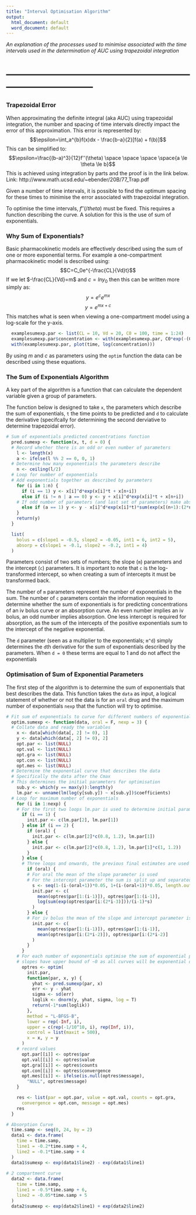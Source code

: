 ```yaml
---
title: "Interval Optimisation Algorithm"
output:
  html_document: default
  word_document: default
---
```

_An explanation of the processes used to minimise associated with the time_ 
_intervals used in the determination of AUC using trapezoidal integration_

# --------------------------------------------------------------------------------
### Trapezoidal Error
When approximating the definite integral (aka AUC) using trapezoidal 
integration, the number and spacing of time intervals directly impact the error
of this approximation. This error is represented by:
$$\epsilon=\int_a^{b}f(x)dx - \frac{b-a}{2}[f(a) + f(b)]$$
This can be simplified to:
$$\epsilon=\frac{(b-a)^3}{12}f''(\theta) \space \space \space \space{a \le \theta \le b}$$
This is achieved using integration by parts and the proof is in the link below.
Link: http://www.math.ucsd.edu/~ebender/20B/77_Trap.pdf 

Given a number of time intervals, it is possible to find the optimum spacing 
for these times to minimise the error associated with trapezoidal integration.

To optimise the time intervals, $f''(/theta)$ must be fixed. This requires a 
function describing the curve. A solution for this is the use of sum of 
exponentials.

### Why Sum of Exponentials?
Basic pharmacokinetic models are effectively described using the sum of one or
more exponential terms. For example a one-compartment pharmacokinetic model is 
described using:
$$C=C_0e^{-\frac{CL}{Vd}t}$$
If we let $-\frac{CL}{Vd}=m$ and $c=lny_0$ then this can be written more simply
as:
$$y=e^ce^{mx}$$
$$y=e^{mx+c}$$
This matches what is seen when viewing a one-compartment model using a 
log-scale for the y-axis.
``` r
  examplesumexp.par <- list(CL = 10, Vd = 20, C0 = 100, time = 1:24)
  examplesumexp.par$concentration <- with(examplesumexp.par, C0*exp(-(CL/Vd)*time))
  with(examplesumexp.par, plot(time, log(concentration)))
```

By using $m$ and $c$ as parameters using the `optim` function the data can be
described using these equations.

### The Sum of Exponentials Algorithm
A key part of the algorithm is a function that can calculate the dependent
variable given a group of parameters. 

The function below is designed to take `x`, the parameters which describe the
sum of exponentials, `t` the time points to be predicted and `d` to calculate
the derivative (specifcally for determining the second derviative to determine
trapezoidal error).

``` r
# Sum of exponentials predicted concentrations function
  pred.sumexp <- function(x, t, d = 0) {
  # Record whether there is an odd or even number of parameters
    l <- length(x)
    a <- ifelse(l %% 2 == 0, 0, 1)
  # Determine how many exponentials the parameters describe
    n <- ceiling(l/2)
  # Loop for number of exponentials
  # Add exponentials together as described by parameters
    for (i in 1:n) {
      if (i == 1) y <- x[i]^d*exp(x[i]*t + x[n+i])
      else if (i != n | a == 0) y <- y + x[i]^d*exp(x[i]*t + x[n+i])
    # If odd number of parameters (and last set of parameters) make absorption curve
      else if (a == 1) y <- y - x[i]^d*exp(x[i]*t)*sum(exp(x[(n+1):(2*n-1)]))
    }
    return(y)
  }
```

``` r
  list(
    bolus = c(slope1 = -0.5, slope2 = -0.05, int1 = 6, int2 = 5),
    absorp = c(slope1 = -0.1, slope2 = -0.2, int1 = 4)
  )
```

Parameters consist of two sets of numbers; the slope (`m`) parameters and the
intercept (`c`) parameters. It is important to note that `c` is the 
log-transformed intercept, so when creating a sum of intercepts it must be 
transformed back. 

The number of `m` parameters represent the number of exponentials in the sum.
The number of `c` parameters contain the information required to determine 
whether the sum of exponentials is for predicting concentrations of an iv 
bolus curve or an absorption curve. An even number implies an iv bolus, an odd
number implies absorption. One less intercept is required for absorption, as 
the sum of the intercepts of the positive exponentials sum to the intercept of
the negative exponential.

The `d` parameter (seen as a multiplier to the exponentials; `m^d`) simply 
determines the `d`th derivative for the sum of exponentials described by the
parameters. When `d = 0` these terms are equal to 1 and do not affect the 
exponentials

### Optimisation of Sum of Exponential Parameters
The first step of the algorithm is to determine the sum of exponentials that 
best describes the data. This function takes the `data` as input, a logical
statement of whether or not the data is for an `oral` drug and the maximum 
number of exponentials `nexp` that the function will try to optimise. 

``` r
# Fit sum of exponentials to curve for different numbers of exponentials
  optim.sumexp <- function(data, oral = F, nexp = 3) {
  # Collate data and ready the variables
    x <- data[which(data[, 2] != 0), 1]
    y <- data[which(data[, 2] != 0), 2]
    opt.par <- list(NULL)
    opt.val <- list(NULL)
    opt.gra <- list(NULL)
    opt.con <- list(NULL)
    opt.mes <- list(NULL)
  # Determine the exponential curve that describes the data
  # Specifically the data after the Cmax
  # This determines the initial parameters for optimisation
    sub.y <- which(y == max(y)):length(y)
    lm.par <- unname(lm(log(y[sub.y]) ~ x[sub.y])$coefficients)
  # Loop for maximum number of exponentials
    for (i in 1:nexp) {
    # For the first two loops lm.par is used to determine initial parameters
      if (i == 1) {
        init.par <- c(lm.par[2], lm.par[1])
      } else if (i == 2) {
        if (oral) {
          init.par <- c(lm.par[2]*c(0.8, 1.2), lm.par[1])
        } else {
          init.par <- c(lm.par[2]*c(0.8, 1.2), lm.par[1]*c(1, 1.2))
        }
      } else {
      # Three loops and onwards, the previous final estimates are used
        if (oral) {
        # For oral the mean of the slope parameter is used
        # For the intercept parameter the sum is split up and separated by 10%
          s <- seq(1-(i-(oral+1))*0.05, 1+(i-(oral+1))*0.05, length.out = i-oral)
          init.par <- c(
            mean(optres$par[1:(i-1)]), optres$par[1:(i-1)],
            log(sum(exp(optres$par[i:(2*i-3)]))/(i-1)*s)
          )
        } else {
        # For iv bolus the mean of the slope and intercept parameter is used
          init.par <- c(
            mean(optres$par[1:(i-1)]), optres$par[1:(i-1)],
            mean(optres$par[i:(2*i-2)]), optres$par[i:(2*i-2)]
          )
        }
      }
    # For each number of exponentials optimise the sum of exponential parameters
    # slopes have upper bound of ~0 as all curves will be exponential decay
      optres <- optim(
        init.par,
        function(par, x, y) {
          yhat <- pred.sumexp(par, x)
          err <- y - yhat
          sigma <- sd(err)
          loglik <- dnorm(y, yhat, sigma, log = T)
          return(-1*sum(loglik))
        },
        method = "L-BFGS-B",
        lower = rep(-Inf, i),
        upper = c(rep(-1/10^10, i), rep(Inf, i)),
        control = list(maxit = 500),
        x = x, y = y
      )
    # record values
      opt.par[[i]] <- optres$par
      opt.val[[i]] <- optres$value
      opt.gra[[i]] <- optres$counts
      opt.con[[i]] <- optres$convergence
      opt.mes[[i]] <- ifelse(is.null(optres$message),
        "NULL", optres$message)
    }

    res <- list(par = opt.par, value = opt.val, counts = opt.gra,
      convergence = opt.con, message = opt.mes)
    res
  }
```


``` r
# Absorption Curve
  time.samp <- seq(0, 24, by = 2)
  data1 <- data.frame(
    time = time.samp,
    line1 = -0.2*time.samp + 4,
    line2 = -0.1*time.samp + 4
  )
  data1$sumexp <- exp(data1$line2) - exp(data1$line1)
  
# 2 compartment curve
  data2 <- data.frame(
    time = time.samp,
    line1 = -0.5*time.samp + 6,
    line2 = -0.05*time.samp + 5
  )
  data2$sumexp <- exp(data2$line1) + exp(data2$line2)
```